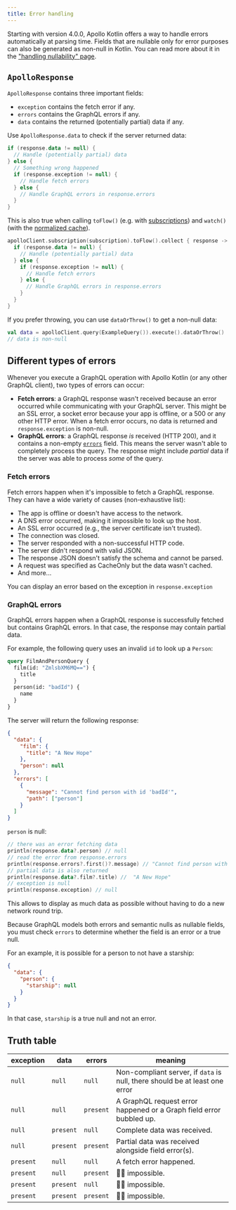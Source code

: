 ```yaml
---
title: Error handling
---
```


<Note>

Starting with version 4.0.0, Apollo Kotlin offers a way to handle errors automatically at parsing time. Fields that are nullable only for error purposes can also be generated as non-null in Kotlin. You can read more about it in the ["handling nullability" page](../advanced/nullability).

</Note>

## `ApolloResponse` 

`ApolloResponse` contains three important fields:
* `exception` contains the fetch error if any.
* `errors` contains the GraphQL errors if any.
* `data` contains the returned (potentially partial) data if any.

Use `ApolloResponse.data` to check if the server returned data:

```kotlin
if (response.data != null) {
  // Handle (potentially partial) data
} else {
  // Something wrong happened
  if (response.exception != null) {
    // Handle fetch errors
  } else {
    // Handle GraphQL errors in response.errors
  }
}
```

This is also true when calling `toFlow()` (e.g. with [subscriptions](/kotlin/essentials/subscription)) and `watch()` (with the [normalized cache](/kotlin/caching/query-watchers)).

```kotlin
apolloClient.subscription(subscription).toFlow().collect { response ->
  if (response.data != null) {
    // Handle (potentially partial) data
  } else {
    if (response.exception != null) {
      // Handle fetch errors
    } else {
      // Handle GraphQL errors in response.errors
    }
  }
}
```

If you prefer throwing, you can use `dataOrThrow()` to get a non-null data:

```kotlin
val data = apolloClient.query(ExampleQuery()).execute().dataOrThrow()
// data is non-null
```

## Different types of errors

Whenever you execute a GraphQL operation with Apollo Kotlin (or any other GraphQL client), two types of errors can occur:

* **Fetch errors**: a GraphQL response wasn't received because an error occurred while communicating with your GraphQL server. This might be an SSL error, a socket error because your app is offline, or a 500 or any other HTTP error. When a fetch error occurs, no data is returned and `response.exception` is non-null.
* **GraphQL errors**: a GraphQL response _is_ received (HTTP 200), and it contains a non-empty [`errors`](https://spec.graphql.org/draft/#sec-Errors) field. This means the server wasn't able to completely process the query. The response might include _partial_ data if the server was able to process _some_ of the query.

### Fetch errors

Fetch errors happen when it's impossible to fetch a GraphQL response. They can have a wide variety of causes (non-exhaustive list):

* The app is offline or doesn't have access to the network.
* A DNS error occurred, making it impossible to look up the host.
* An SSL error occurred (e.g., the server certificate isn't trusted).
* The connection was closed.
* The server responded with a non-successful HTTP code.
* The server didn't respond with valid JSON.
* The response JSON doesn't satisfy the schema and cannot be parsed.
* A request was specified as CacheOnly but the data wasn't cached.
* And more...

You can display an error based on the exception in `response.exception`  

### GraphQL errors

GraphQL errors happen when a GraphQL response is successfully fetched but contains GraphQL errors. In that case, the response may contain partial data. 

For example, the following query uses an invalid `id` to look up a `Person`:

```graphql
query FilmAndPersonQuery {
  film(id: "ZmlsbXM6MQ==") {
    title
  }
  person(id: "badId") {
    name
  }
}
```

The server will return the following response:

```json
{
  "data": {
    "film": {
      "title": "A New Hope"
    },
    "person": null
  },
  "errors": [
    {
      "message": "Cannot find person with id 'badId'",
      "path": ["person"]
    }
  ]
}
```

`person` is null:

```kotlin
// there was an error fetching data
println(response.data?.person) // null
// read the error from response.errors
println(response.errors?.first()?.message) // "Cannot find person with id 'badId'"
// partial data is also returned
println(response.data?.film?.title) //  "A New Hope"
// exception is null
println(response.exception) // null
```

This allows to display as much data as possible without having to do a new network round trip.

Because GraphQL models both errors and semantic nulls as nullable fields, you must check `errors` to determine whether the field is an error or a true null.

For an example, it is possible for a person to not have a starship:

```json
{
  "data": {
    "person": {
      "starship": null
    }
  }
}
```

In that case, `starship` is a true null and not an error.

## Truth table

| exception | data      | errors    | meaning                                                                     |
|-----------|-----------|-----------|-----------------------------------------------------------------------------|
| `null`    | `null`    | `null`    | Non-compliant server, if `data` is null, there should be at least one error |
| `null`    | `null`    | `present` | A GraphQL request error happened or a Graph field error bubbled up.         |
| `null`    | `present` | `null`    | Complete data was received.                                                 |
| `null`    | `present` | `present` | Partial data was received alongside field error(s).                         |
| `present` | `null`    | `null`    | A fetch error happened.                                                     |
| `present` | `null`    | `present` | 🙅‍♂️ impossible.                                                           |
| `present` | `present` | `null`    | 🙅‍♂️ impossible.                                                           |
| `present` | `present` | `present` | 🙅‍♂️ impossible.                                                           |
